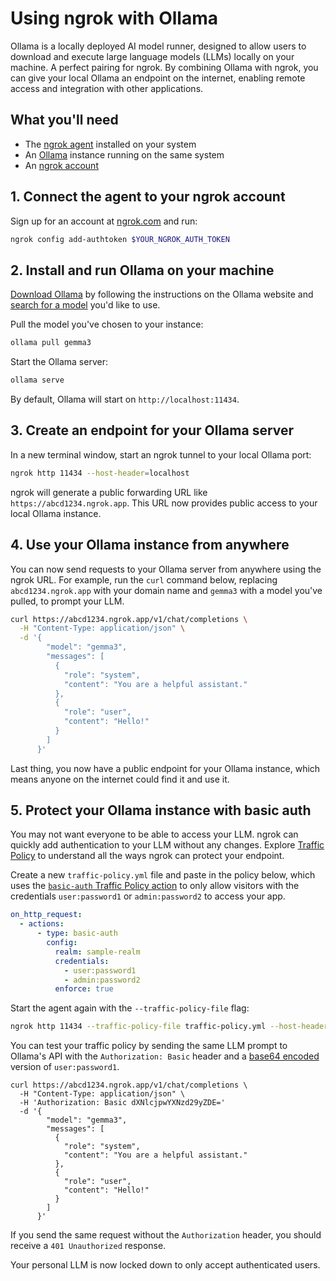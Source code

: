 
# Using ngrok with Ollama

Ollama is a locally deployed AI model runner, designed to allow users to download and execute large language models (LLMs) locally on your machine. A perfect pairing for ngrok. By combining Ollama with ngrok, you can give your local Ollama an endpoint on the internet, enabling remote access and integration with other applications.

## What you'll need

- The [ngrok agent](https://ngrok.com/download) installed on your system
- An [Ollama](https://ollama.com/) instance running on the same system
- An [ngrok account](https://ngrok.com/signup)

## 1. Connect the agent to your ngrok account

Sign up for an account at [ngrok.com](https://ngrok.com/) and run:

```bash
ngrok config add-authtoken $YOUR_NGROK_AUTH_TOKEN
````

## 2. Install and run Ollama on your machine

[Download Ollama](https://ollama.com/download) by following the instructions on the Ollama website and [search for a model](https://ollama.com/search) you'd like to use.

Pull the model you've chosen to your instance:

```bash
ollama pull gemma3
```

Start the Ollama server:

```bash
ollama serve
```

By default, Ollama will start on `http://localhost:11434`.

## 3. Create an endpoint for your Ollama server

In a new terminal window, start an ngrok tunnel to your local Ollama port:

```bash
ngrok http 11434 --host-header=localhost
```

ngrok will generate a public forwarding URL like `https://abcd1234.ngrok.app`.
This URL now provides public access to your local Ollama instance.

## 4. Use your Ollama instance from anywhere

You can now send requests to your Ollama server from anywhere using the ngrok URL. 
For example, run the `curl` command below, replacing `abcd1234.ngrok.app` with your domain name and `gemma3` with a model you've pulled, to prompt your LLM.

```bash
curl https://abcd1234.ngrok.app/v1/chat/completions \
  -H "Content-Type: application/json" \
  -d '{
        "model": "gemma3",
        "messages": [
          {
            "role": "system",
            "content": "You are a helpful assistant."
          },
          {
            "role": "user",
            "content": "Hello!"
          }
        ]
      }'
```

Last thing, you now have a public endpoint for your Ollama instance, which means anyone on the internet could find it and use it.

## 5. Protect your Ollama instance with basic auth

You may not want everyone to be able to access your LLM. ngrok can quickly add authentication to your LLM without any changes. 
Explore [Traffic Policy](/docs/traffic-policy) to understand all the ways ngrok can protect your endpoint.

Create a new `traffic-policy.yml` file and paste in the policy below, which uses the [`basic-auth` Traffic Policy action](/traffic-policy/actions/basic-auth/) to only allow visitors with the credentials `user:password1` or `admin:password2` to access your app.

```yaml
on_http_request:
  - actions:
      - type: basic-auth
        config:
          realm: sample-realm
          credentials:
            - user:password1
            - admin:password2
          enforce: true
```

Start the agent again with the `--traffic-policy-file` flag:

```bash
ngrok http 11434 --traffic-policy-file traffic-policy.yml --host-header=localhost
```

You can test your traffic policy by sending the same LLM prompt to Ollama's API with the `Authorization: Basic` header and a [base64 encoded](https://en.wikipedia.org/wiki/Base64) version of `user:password1`.

```shell
curl https://abcd1234.ngrok.app/v1/chat/completions \
  -H "Content-Type: application/json" \
  -H 'Authorization: Basic dXNlcjpwYXNzd29yZDE=' 
  -d '{
        "model": "gemma3",
        "messages": [
          {
            "role": "system",
            "content": "You are a helpful assistant."
          },
          {
            "role": "user",
            "content": "Hello!"
          }
        ]
      }'
```

If you send the same request without the `Authorization` header, you should receive a `401 Unauthorized` response.

Your personal LLM is now locked down to only accept authenticated users.

